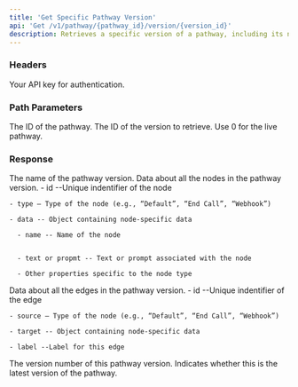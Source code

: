 ```yaml
---
title: 'Get Specific Pathway Version'
api: 'Get /v1/pathway/{pathway_id}/version/{version_id}'
description: Retrieves a specific version of a pathway, including its name, nodes, edges, version number, and latest status.
---
```


### Headers

<ParamField header="authorization" type="string" required={true}>
  Your API key for authentication.
</ParamField>

### Path Parameters

<ParamField path="pathway_id" type="string" required={true}>
    The ID of the pathway.
</ParamField>

<ParamField path="version_id" type="string" required={true}>
   The ID of the version to retrieve. Use 0 for the live pathway.
</ParamField>

### Response

<ResponseField name="name" type="string">
   The name of the pathway version.
</ResponseField>

<ResponseField name="nodes" type="array of objects">
  Data about all the nodes in the pathway version.
  <Accordion title="Node Object Parameters">
    - id --Unique indentifier of the node
    
    - type — Type of the node (e.g., “Default”, “End Call”, “Webhook”)

    - data -- Object containing node-specific data

      - name -- Name of the node


      - text or propmt -- Text or prompt associated with the node

      - Other properties specific to the node type
      
   
   
  </Accordion>
</ResponseField>

<ResponseField name="edges" type="array of object">
Data about all the edges in the pathway version.
<Accordion title="Edge Object Parameters">
    - id --Unique indentifier of the edge
    
    - source — Type of the node (e.g., “Default”, “End Call”, “Webhook”)

    - target -- Object containing node-specific data

    - label --Label for this edge

  </Accordion>
</ResponseField>

<ResponseField name="version_number" type="integer">
 The version number of this pathway version.
</ResponseField>

<ResponseField name="is_latest" type="boolean">
 Indicates whether this is the latest version of the pathway.
</ResponseField>

